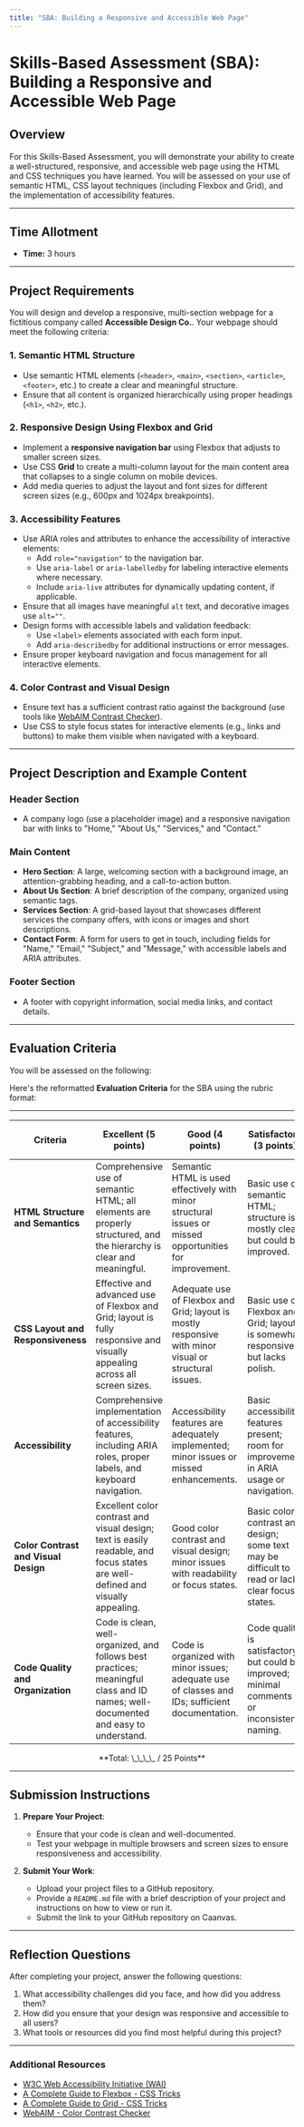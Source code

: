 ```yaml
---
title: "SBA: Building a Responsive and Accessible Web Page"
---
```


# Skills-Based Assessment (SBA): Building a Responsive and Accessible Web Page

## Overview

For this Skills-Based Assessment, you will demonstrate your ability to create a well-structured, responsive, and accessible web page using the HTML and CSS techniques you have learned. You will be assessed on your use of semantic HTML, CSS layout techniques (including Flexbox and Grid), and the implementation of accessibility features.

---

## Time Allotment

- **Time:** 3 hours

---

## Project Requirements

You will design and develop a responsive, multi-section webpage for a fictitious company called **Accessible Design Co.**. Your webpage should meet the following criteria:

### 1. Semantic HTML Structure

- Use semantic HTML elements (`<header>`, `<main>`, `<section>`, `<article>`, `<footer>`, etc.) to create a clear and meaningful structure.
- Ensure that all content is organized hierarchically using proper headings (`<h1>`, `<h2>`, etc.).
  
### 2. Responsive Design Using Flexbox and Grid

- Implement a **responsive navigation bar** using Flexbox that adjusts to smaller screen sizes.
- Use CSS **Grid** to create a multi-column layout for the main content area that collapses to a single column on mobile devices.
- Add media queries to adjust the layout and font sizes for different screen sizes (e.g., 600px and 1024px breakpoints).

### 3. Accessibility Features

- Use ARIA roles and attributes to enhance the accessibility of interactive elements:
  - Add `role="navigation"` to the navigation bar.
  - Use `aria-label` or `aria-labelledby` for labeling interactive elements where necessary.
  - Include `aria-live` attributes for dynamically updating content, if applicable.
- Ensure that all images have meaningful `alt` text, and decorative images use `alt=""`.
- Design forms with accessible labels and validation feedback:
  - Use `<label>` elements associated with each form input.
  - Add `aria-describedby` for additional instructions or error messages.
- Ensure proper keyboard navigation and focus management for all interactive elements.
  
### 4. Color Contrast and Visual Design

- Ensure text has a sufficient contrast ratio against the background (use tools like [WebAIM Contrast Checker](https://webaim.org/resources/contrastchecker/)).
- Use CSS to style focus states for interactive elements (e.g., links and buttons) to make them visible when navigated with a keyboard.

---

## Project Description and Example Content

### Header Section
- A company logo (use a placeholder image) and a responsive navigation bar with links to "Home," "About Us," "Services," and "Contact."

### Main Content
- **Hero Section**: A large, welcoming section with a background image, an attention-grabbing heading, and a call-to-action button.
- **About Us Section**: A brief description of the company, organized using semantic tags.
- **Services Section**: A grid-based layout that showcases different services the company offers, with icons or images and short descriptions.
- **Contact Form**: A form for users to get in touch, including fields for "Name," "Email," "Subject," and "Message," with accessible labels and ARIA attributes.

### Footer Section
- A footer with copyright information, social media links, and contact details.

---

## Evaluation Criteria

You will be assessed on the following:

Here's the reformatted **Evaluation Criteria** for the SBA using the rubric format:

---

| Criteria                     | Excellent (5 points)                                                                                                      | Good (4 points)                                                                                       | Satisfactory (3 points)                                                                  | Needs Improvement (1-2 points)                                                        | Points |
|------------------------------ |--------------------------------------------------------------------------------------------------------------------------|-------------------------------------------------------------------------------------------------------|-----------------------------------------------------------------------------------------|---------------------------------------------------------------------------------------|:------:|
| **HTML Structure and Semantics** | Comprehensive use of semantic HTML; all elements are properly structured, and the hierarchy is clear and meaningful.         | Semantic HTML is used effectively with minor structural issues or missed opportunities for improvement. | Basic use of semantic HTML; structure is mostly clear but could be improved.             | Minimal or incorrect use of semantic HTML; structure is unclear or elements are misused. | \_\_ / 5 |
| **CSS Layout and Responsiveness** | Effective and advanced use of Flexbox and Grid; layout is fully responsive and visually appealing across all screen sizes.   | Adequate use of Flexbox and Grid; layout is mostly responsive with minor visual or structural issues.   | Basic use of Flexbox and Grid; layout is somewhat responsive but lacks polish.           | Minimal or incorrect use of Flexbox and Grid; layout is not responsive or visually inconsistent. | \_\_ / 5 |
| **Accessibility**            | Comprehensive implementation of accessibility features, including ARIA roles, proper labels, and keyboard navigation.       | Accessibility features are adequately implemented; minor issues or missed enhancements.                | Basic accessibility features present; room for improvement in ARIA usage or navigation.  | Minimal or incorrect accessibility features; significant usability issues for users with disabilities. | \_\_ / 5 |
| **Color Contrast and Visual Design** | Excellent color contrast and visual design; text is easily readable, and focus states are well-defined and visually appealing. | Good color contrast and visual design; minor issues with readability or focus states.                  | Basic color contrast and design; some text may be difficult to read or lacks clear focus states. | Poor color contrast or visual design; text is hard to read, and focus states are missing or ineffective. | \_\_ / 5 |
| **Code Quality and Organization** | Code is clean, well-organized, and follows best practices; meaningful class and ID names; well-documented and easy to understand. | Code is organized with minor issues; adequate use of classes and IDs; sufficient documentation.        | Code quality is satisfactory but could be improved; minimal comments or inconsistent naming. | Code is disorganized, hard to follow, and lacks meaningful names or documentation; difficult to maintain. | \_\_ / 5 |

<center>**Total: \_\_\_\_ / 25 Points**</center>

---

## Submission Instructions

1. **Prepare Your Project**:
   - Ensure that your code is clean and well-documented.
   - Test your webpage in multiple browsers and screen sizes to ensure responsiveness and accessibility.

2. **Submit Your Work**:
   - Upload your project files to a GitHub repository.
   - Provide a `README.md` file with a brief description of your project and instructions on how to view or run it.
   - Submit the link to your GitHub repository on Caanvas.

---

## Reflection Questions

After completing your project, answer the following questions:

1. What accessibility challenges did you face, and how did you address them?
2. How did you ensure that your design was responsive and accessible to all users?
3. What tools or resources did you find most helpful during this project?

---

### Additional Resources

- [W3C Web Accessibility Initiative (WAI)](https://www.w3.org/WAI/)
- [A Complete Guide to Flexbox - CSS Tricks](https://css-tricks.com/snippets/css/a-guide-to-flexbox/)
- [A Complete Guide to Grid - CSS Tricks](https://css-tricks.com/snippets/css/complete-guide-grid/)
- [WebAIM - Color Contrast Checker](https://webaim.org/resources/contrastchecker/)